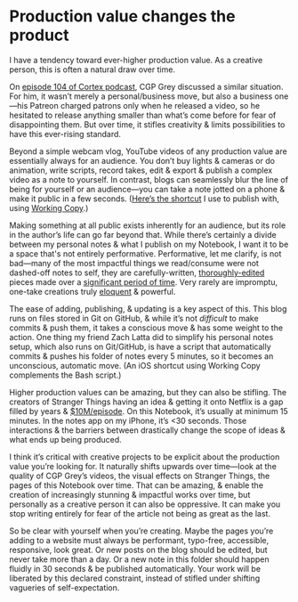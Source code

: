 # Production value changes the product

I have a tendency toward ever-higher production value. As a creative person, this is often a natural draw over time.

On [episode 104 of Cortex podcast](https://overcast.fm/+E7b7wF8gs/55:58), CGP Grey discussed a similar situation. For him, it wasn’t merely a personal/business move, but also a business one—his Patreon charged patrons only when he released a video, so he hesitated to release anything smaller than what’s come before for fear of disappointing them. But over time, it stifles creativity & limits possibilities to have this ever-rising standard.

Beyond a simple webcam vlog, YouTube videos of any production value are essentially always for an audience. You don’t buy lights & cameras or do animation, write scripts, record takes, edit & export & publish a complex video as a note to yourself. In contrast, blogs can seamlessly blur the line of being for yourself or an audience—you can take a note jotted on a phone & make it public in a few seconds. ([Here’s the shortcut](https://www.icloud.com/shortcuts/61f5b09ca3744f14a11e483fb1bc9be3) I use to publish with, using [Working Copy](https://workingcopy.app/).)

Making something at all public exists inherently for an audience, but its role in the author’s life can go far beyond that. While there’s certainly a divide between my personal notes & what I publish on my Notebook, I want it to be a space that's not entirely performative. Performative, let me clarify, is not bad—many of the most impactful things we read/consume were not dashed-off notes to self, they are carefully-written, [thoroughly-edited](https://youtu.be/vykcFkmf_IQ) pieces made over a [significant period of time](https://overcast.fm/+EwEyvtW8c). Very rarely are impromptu, one-take creations truly [eloquent](https://youtube.com/watch?v=LI4ueUtkRQ0) & powerful.

The ease of adding, publishing, & updating is a key aspect of this. This blog runs on files stored in Git on GitHub, & while it’s not _difficult_ to make commits & push them, it takes a conscious move & has some weight to the action. One thing my friend Zach Latta did to simplify his personal notes setup, which also runs on Git/GitHub, is have a script that automatically commits & pushes his folder of notes every 5 minutes, so it becomes an unconscious, automatic move. (An iOS shortcut using Working Copy complements the Bash script.)

Higher production values can be amazing, but they can also be stifling. The creators of Stranger Things having an idea & getting it onto Netflix is a gap filled by years & [$10M/episode](https://variety.com/2017/tv/news/tv-series-budgets-costs-rising-peak-tv-1202570158/). On this Notebook, it’s usually at minimum 15 minutes. In the notes app on my iPhone, it’s \<30 seconds. Those interactions & the barriers between drastically change the scope of ideas & what ends up being produced.

I think it’s critical with creative projects to be explicit about the production value you’re looking for. It naturally shifts upwards over time—look at the quality of CGP Grey’s videos, the visual effects on Stranger Things, the pages of this Notebook over time. That can be amazing, & enable the creation of increasingly stunning & impactful works over time, but personally as a creative person it can also be oppressive. It can make you stop writing entirely for fear of the article not being as great as the last.

So be clear with yourself when you’re creating. Maybe the pages you’re adding to a website must always be performant, typo-free, accessible, responsive, look great. Or new posts on the blog should be edited, but never take more than a day. Or a new note in this folder should happen fluidly in 30 seconds & be published automatically. Your work will be liberated by this declared constraint, instead of stifled under shifting vagueries of self-expectation.
